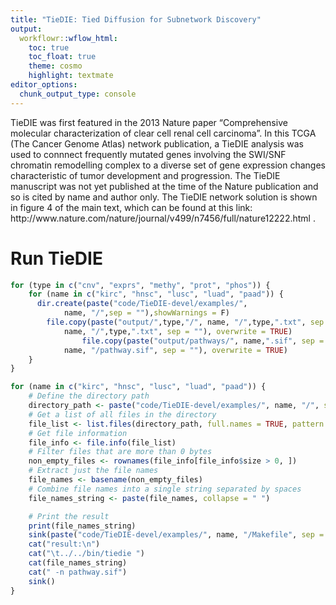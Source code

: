 ```yaml
---
title: "TieDIE: Tied Diffusion for Subnetwork Discovery"
output:
  workflowr::wflow_html:
    toc: true
    toc_float: true
    theme: cosmo
    highlight: textmate
editor_options:
  chunk_output_type: console
---
```


TieDIE was first featured in the 2013 Nature paper "Comprehensive molecular characterization of clear cell renal cell carcinoma". In this TCGA (The Cancer Genome Atlas) network publication, a TieDIE analysis was used to connnect frequently mutated genes involving the SWI/SNF chromatin remodelling complex to a diverse set of gene expression changes characteristic of tumor development and progression. The TieDIE manuscript was not yet published at the time of the Nature publication and so is cited by name and author only. The TieDIE network solution is shown in figure 4 of the main text, which can be found at this link: http://www.nature.com/nature/journal/v499/n7456/full/nature12222.html .

# Run TieDIE
```r
for (type in c("cnv", "exprs", "methy", "prot", "phos")) {
    for (name in c("kirc", "hnsc", "lusc", "luad", "paad")) {
      dir.create(paste("code/TieDIE-devel/examples/",
            name, "/",sep = ""),showWarnings = F)
        file.copy(paste("output/",type,"/", name, "/",type,".txt", sep = ""), paste("code/TieDIE-devel/examples/",
            name, "/",type,".txt", sep = ""), overwrite = TRUE)
                file.copy(paste("output/pathways/", name,".sif", sep = ""), paste("code/TieDIE-devel/examples/",
            name, "/pathway.sif", sep = ""), overwrite = TRUE)
    }
}
```

```r
for (name in c("kirc", "hnsc", "lusc", "luad", "paad")) {
    # Define the directory path
    directory_path <- paste("code/TieDIE-devel/examples/", name, "/", sep = "")
    # Get a list of all files in the directory
    file_list <- list.files(directory_path, full.names = TRUE, pattern = "*.txt")
    # Get file information
    file_info <- file.info(file_list)
    # Filter files that are more than 0 bytes
    non_empty_files <- rownames(file_info[file_info$size > 0, ])
    # Extract just the file names
    file_names <- basename(non_empty_files)
    # Combine file names into a single string separated by spaces
    file_names_string <- paste(file_names, collapse = " ")

    # Print the result
    print(file_names_string)
    sink(paste("code/TieDIE-devel/examples/", name, "/Makefile", sep = ""))
    cat("result:\n")
    cat("\t../../bin/tiedie ")
    cat(file_names_string)
    cat(" -n pathway.sif")
    sink()
}
```
